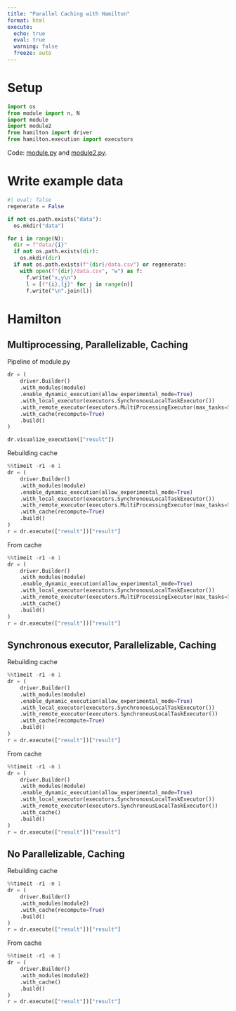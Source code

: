 ```yaml
---
title: "Parallel Caching with Hamilton"
format: html
execute:
  echo: true
  eval: true
  warning: false
  freeze: auto
---
```


# Setup

```python
import os
from module import n, N
import module
import module2
from hamilton import driver
from hamilton.execution import executors
```

Code: [module.py](module.py) and [module2.py](module2.py).

# Write example data

```python
#| eval: false
regenerate = False

if not os.path.exists("data"):
  os.mkdir("data")

for i in range(N):
  dir = f"data/{i}"
  if not os.path.exists(dir):
    os.mkdir(dir)
  if not os.path.exists(f"{dir}/data.csv") or regenerate:
    with open(f"{dir}/data.csv", "w") as f:
      f.write("x,y\n")
      l = [f"{i},{j}" for j in range(n)]
      f.write("\n".join(l))
```

# Hamilton

## Multiprocessing, Parallelizable, Caching

Pipeline of module.py

```python
dr = (
    driver.Builder()
    .with_modules(module)
    .enable_dynamic_execution(allow_experimental_mode=True)
    .with_local_executor(executors.SynchronousLocalTaskExecutor())
    .with_remote_executor(executors.MultiProcessingExecutor(max_tasks=5))
    .with_cache(recompute=True)
    .build()
)
```

```python
dr.visualize_execution(["result"])
```

Rebuilding cache

```python
%%timeit -r1 -n 1
dr = (
    driver.Builder()
    .with_modules(module)
    .enable_dynamic_execution(allow_experimental_mode=True)
    .with_local_executor(executors.SynchronousLocalTaskExecutor())
    .with_remote_executor(executors.MultiProcessingExecutor(max_tasks=5))
    .with_cache(recompute=True)
    .build()
)
r = dr.execute(["result"])["result"]
```

From cache

```python
%%timeit -r1 -n 1
dr = (
    driver.Builder()
    .with_modules(module)
    .enable_dynamic_execution(allow_experimental_mode=True)
    .with_local_executor(executors.SynchronousLocalTaskExecutor())
    .with_remote_executor(executors.MultiProcessingExecutor(max_tasks=5))
    .with_cache()
    .build()
)
r = dr.execute(["result"])["result"]
```

## Synchronous executor, Parallelizable, Caching

Rebuilding cache

```python
%%timeit -r1 -n 1
dr = (
    driver.Builder()
    .with_modules(module)
    .enable_dynamic_execution(allow_experimental_mode=True)
    .with_local_executor(executors.SynchronousLocalTaskExecutor())
    .with_remote_executor(executors.SynchronousLocalTaskExecutor())
    .with_cache(recompute=True)
    .build()
)
r = dr.execute(["result"])["result"]
```

From cache

```python
%%timeit -r1 -n 1
dr = (
    driver.Builder()
    .with_modules(module)
    .enable_dynamic_execution(allow_experimental_mode=True)
    .with_local_executor(executors.SynchronousLocalTaskExecutor())
    .with_remote_executor(executors.SynchronousLocalTaskExecutor())
    .with_cache()
    .build()
)
r = dr.execute(["result"])["result"]
```

## No Parallelizable, Caching

Rebuilding cache

```python
%%timeit -r1 -n 1
dr = (
    driver.Builder()
    .with_modules(module2)
    .with_cache(recompute=True)
    .build()
)
r = dr.execute(["result"])["result"]
```

From cache

```python
%%timeit -r1 -n 1
dr = (
    driver.Builder()
    .with_modules(module2)
    .with_cache()
    .build()
)
r = dr.execute(["result"])["result"]
```


